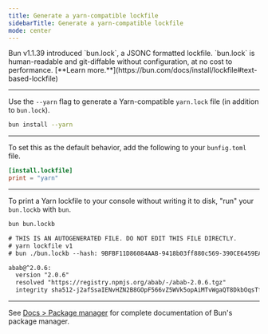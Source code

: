 ---
title: Generate a yarn-compatible lockfile
sidebarTitle: Generate a yarn-compatible lockfile
mode: center
---

<Note>
  Bun v1.1.39 introduced `bun.lock`, a JSONC formatted lockfile. `bun.lock` is human-readable and git-diffable without
  configuration, at no cost to performance. [**Learn more.**](https://bun.com/docs/install/lockfile#text-based-lockfile)
</Note>

---

Use the `--yarn` flag to generate a Yarn-compatible `yarn.lock` file (in addition to `bun.lock`).

```sh terminal icon="terminal"
bun install --yarn
```

---

To set this as the default behavior, add the following to your `bunfig.toml` file.

```toml bunfig.toml icon="settings"
[install.lockfile]
print = "yarn"
```

---

To print a Yarn lockfile to your console without writing it to disk, "run" your `bun.lockb` with `bun`.

```sh terminal icon="terminal"
bun bun.lockb
```

```txt
# THIS IS AN AUTOGENERATED FILE. DO NOT EDIT THIS FILE DIRECTLY.
# yarn lockfile v1
# bun ./bun.lockb --hash: 9BFBF11D86084AAB-9418b03ff880c569-390CE6459EACEC9A...

abab@^2.0.6:
  version "2.0.6"
  resolved "https://registry.npmjs.org/abab/-/abab-2.0.6.tgz"
  integrity sha512-j2afSsaIENvHZN2B8GOpF566vZ5WVk5opAiMTvWgaQT8DkbOqsTfvNAvH...
```

---

See [Docs > Package manager](https://bun.com/docs/cli/install) for complete documentation of Bun's package manager.
